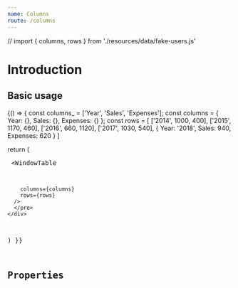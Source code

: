 ```yaml
---
name: Columns
route: /columns
---
```


// import { columns, rows } from './resources/data/fake-users.js'


# Introduction


## Basic usage

<Playground>
{() => {
  const columns_ = ['Year', 'Sales', 'Expenses'];
  const columns = {
    Year: {},
    Sales: {},
    Expenses: {}
  };
  const rows = [
   ['2014', 1000, 400],
  ['2015', 1170, 460],
  ['2016', 660, 1120],
  ['2017', 1030, 540],
  { Year: '2018', Sales: 940, Expenses: 620 }
  ]


  return (
    <div>
      <pre>
      <WindowTable
        
        
        columns={columns}
        rows={rows}
      />
      </pre>
    </div>
  )
}}
</Playground>


## Properties

<Props of={WindowTable} />

<!-- [Currently, the Props component is not working.](https://github.com/pedronauck/docz/issues/717) -->
